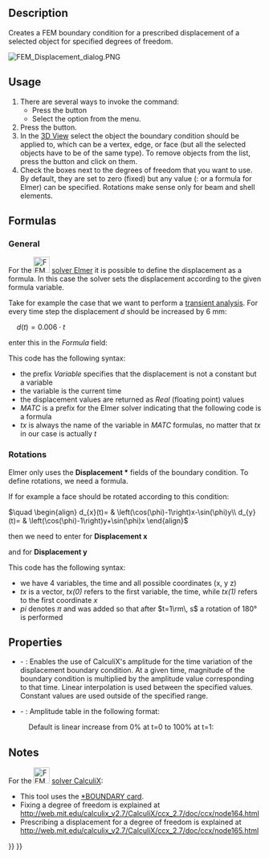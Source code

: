 <languages/>
<translate>

<!--T:9-->
{{Docnav
|[[FEM_ConstraintRigidBody|Rigid Body Constraint]]
|[[FEM_ConstraintContact|Contact Constraint]]
|[[FEM_Workbench|FEM]]
|IconL=FEM_ConstraintRigidBody.svg
|IconR=FEM_ConstraintContact.svg
|IconC=Workbench_FEM.svg
}}

<!--T:1-->
{{GuiCommandContainer|
{{GuiCommand
|Name=FEM ConstraintDisplacement
|MenuLocation=Model → Mechanical Boundary Conditions and Loads → Displacement Boundary Condition
|Workbenches=[[FEM_Workbench|FEM]]
|Shortcut=
|SeeAlso=[[FEM_tutorial|FEM tutorial]]
}}
{{GuiCommandFemInfo
|Solvers=CalculiX, Elmer
}}
}}

==Description== <!--T:2-->

<!--T:6-->
Creates a FEM boundary condition for a prescribed displacement of a selected object for specified degrees of freedom.

</translate>
[[File:FEM_Displacement_dialog.PNG]]
<translate>
<!--T:28-->
{{Caption|The FEM displacement task panel}}

==Usage== <!--T:3-->

<!--T:7-->
# There are several ways to invoke the command:
#* Press the {{Button|[[Image:FEM_ConstraintDisplacement.svg|16px]] [[FEM_ConstraintDisplacement|Displacement Boundary Condition]]}} button
#* Select the {{MenuCommand|Model → Mechanical Boundary Conditions and Loads → [[Image:FEM_ConstraintDisplacement.svg|16px]] Displacement Boundary Condition}} option from the menu.
# Press the {{Button|Add}} button.
# In the [[3D_View|3D View]] select the object the boundary condition should be applied to, which can be a vertex, edge, or face (but all the selected objects have to be of the same type). To remove objects from the list, press the {{Button|Remove}} button and click on them.
# Check the boxes next to the degrees of freedom that you want to use. By default, they are set to zero (fixed) but any value ({{Version|0.21}}: or a formula for Elmer) can be specified. Rotations make sense only for beam and shell elements.

==Formulas== <!--T:13-->

<!--T:14-->
{{Version|0.21}}

===General=== <!--T:15-->

<!--T:16-->
For the [[Image:FEM_SolverElmer.svg|32px]] [[FEM_SolverElmer|solver Elmer]] it is possible to  define the displacement as a formula. In this case the solver sets the displacement according to the given formula variable.

<!--T:17-->
Take for example the case that we want to perform a [[FEM_SolverElmer_SolverSettings#Timestepping_(transient_analyses)|transient analysis]]. For every time step the displacement <math>d</math> should be increased by 6 mm:

<!--T:18-->
<math>\quad
d(t)=0.006\cdot t
</math>

<!--T:19-->
enter this in the ''Formula'' field:</br>
{{incode| Variable "time"; Real MATC "0.006*tx"}}

<!--T:20-->
This code has the following syntax:
* the prefix ''Variable'' specifies that the displacement is not a constant but a variable
* the variable is the current time
* the displacement values are returned as ''Real'' (floating point) values
* ''MATC'' is a prefix for the Elmer solver indicating that the following code is a formula
* ''tx'' is always the name of the variable in ''MATC'' formulas, no matter that ''tx'' in our case is actually ''t''

===Rotations=== <!--T:21-->

<!--T:22-->
Elmer only uses the '''Displacement *''' fields of the boundary condition. To define rotations, we need a formula.

<!--T:23-->
If for example a face should be rotated according to this condition:

<!--T:24-->
<math>\quad
\begin{align}
d_{x}(t)= & \left(\cos(\phi)-1\right)x-\sin(\phi)y\\
d_{y}(t)= & \left(\cos(\phi)-1\right)y+\sin(\phi)x
\end{align}
</math>

<!--T:25-->
then we need to enter for '''Displacement x'''</br>
{{incode|  Variable "time, Coordinate"
Real MATC "(cos(tx(0)*pi)-1.0)*tx(1)-sin(tx(0)*pi)*tx(2)}}

<!--T:26-->
and for '''Displacement y'''</br>
{{incode|  Variable "time, Coordinate"
Real MATC "(cos(tx(0)*pi)-1.0)*tx(2)+sin(tx(0)*pi)*tx(1)}}

<!--T:27-->
This code has the following syntax:
* we have 4 variables, the time and all possible coordinates (x, y z)
* ''tx'' is a vector, ''tx(0)'' refers to the first variable, the time, while ''tx(1)'' refers to the first coordinate ''x''
* ''pi'' denotes <math>\pi</math> and was added so that after <math>t=1\rm\, s</math> a rotation  of 180° is performed

==Properties== <!--T:29-->

<!--T:30-->
* {{PropertyData|Enable Amplitude}} - {{Version|1.1}}: Enables the use of CalculiX's amplitude for the time variation of the displacement boundary condition. At a given time, magnitude of the boundary condition is multiplied by the amplitude value corresponding to that time. Linear interpolation is used between the specified values. Constant values are used outside of the specified range.
* {{PropertyData|Amplitude Values}} - {{Version|1.1}}: Amplitude table in the following format:

</translate>
: {{Code|lang=text|code=
time_1, amplitude_value_1
…
}}
<translate>

<!--T:31-->
: Default is linear increase from 0% at t=0 to 100% at t=1:

</translate>
: {{Code|lang=text|code=
0, 0
1, 1
}}
<translate>

==Notes== <!--T:5-->

<!--T:8-->
For the [[Image:FEM_SolverCalculixCcxtools.svg|32px]] [[FEM_SolverCalculixCcxtools|solver CalculiX]]:
* This tool uses the [https://web.mit.edu/calculix_v2.7/CalculiX/ccx_2.7/doc/ccx/node163.html *BOUNDARY card].
* Fixing a degree of freedom is explained at http://web.mit.edu/calculix_v2.7/CalculiX/ccx_2.7/doc/ccx/node164.html
* Prescribing a displacement for a degree of freedom is explained at http://web.mit.edu/calculix_v2.7/CalculiX/ccx_2.7/doc/ccx/node165.html


<!--T:10-->
{{Docnav
|[[FEM_ConstraintRigidBody|Rigid Body Constraint]]
|[[FEM_ConstraintContact|Contact Constraint]]
|[[FEM_Workbench|FEM]]
|IconL=FEM_ConstraintRigidBody.svg
|IconR=FEM_ConstraintContact.svg
|IconC=Workbench_FEM.svg
}}

</translate>
{{FEM_Tools_navi{{#translation:}}}}
{{Userdocnavi{{#translation:}}}}